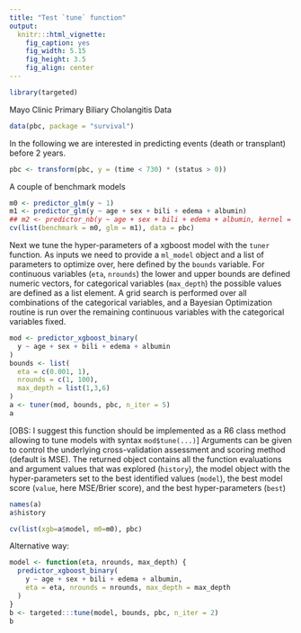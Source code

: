 ```yaml
---
title: "Test `tune` function"
output:
  knitr:::html_vignette:
    fig_caption: yes
    fig_width: 5.15
    fig_height: 3.5
    fig_align: center
---
```


```r
library(targeted)
```


Mayo Clinic Primary Biliary Cholangitis Data
```r
data(pbc, package = "survival")
```

In the following we are interested in predicting events (death or transplant)
before 2 years.
```r
pbc <- transform(pbc, y = (time < 730) * (status > 0))
```

A couple of benchmark models
```r
m0 <- predictor_glm(y ~ 1)
m1 <- predictor_glm(y ~ age + sex + bili + edema + albumin)
## m2 <- predictor_nb(y ~ age + sex + bili + edema + albumin, kernel = TRUE)
cv(list(benchmark = m0, glm = m1), data = pbc)
```

Next we tune the hyper-parameters of a xgboost model with the `tuner` function.
As inputs we need to provide a `ml_model` object and
a list of parameters to optimize over, here defined by the `bounds` variable.
For continuous variables (`eta`, `nrounds`) the lower and upper bounds are
defined numeric vectors, for categorical variables (`max_depth`) the possible
values are defined as a list element. A grid search is performed over all
combinations of the categorical variables, and a Bayesian Optimization routine
is run over the remaining continuous variables with the categorical variables fixed.
```r
mod <- predictor_xgboost_binary(
  y ~ age + sex + bili + edema + albumin
)
bounds <- list(
  eta = c(0.001, 1),
  nrounds = c(1, 100),
  max_depth = list(1,3,6)
)
a <- tuner(mod, bounds, pbc, n_iter = 5)
a
```

[OBS: I suggest this function should be implemented as a R6 class method
allowing to tune models with syntax `mod$tune(...)`]
Arguments can be given to control the underlying cross-validation assessment and
scoring method (default is MSE).
The returned object contains all the function evaluations and argument values
that was explored (`history`), the model object with the hyper-parameters set to
the best identified values (`model`), the best model score (`value`, here
MSE/Brier score), and the best hyper-parameters (`best`)
```r
names(a)
a$history
```

```r
cv(list(xgb=a$model, m0=m0), pbc)
```
Alternative way:

```r
model <- function(eta, nrounds, max_depth) {
  predictor_xgboost_binary(
    y ~ age + sex + bili + edema + albumin,
    eta = eta, nrounds = nrounds, max_depth = max_depth
  )
}
b <- targeted:::tune(model, bounds, pbc, n_iter = 2)
b
```
